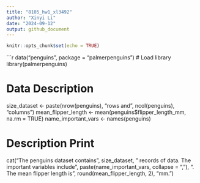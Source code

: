 ```yaml
---
title: "8105_hw1_xl3492"
author: "Xinyi Li"
date: "2024-09-12"
output: github_document
---
```


```r
knitr::opts_chunk$set(echo = TRUE)
```

```r
data("penguins", package = "palmerpenguins")
# Load library
library(palmerpenguins)

# Data Description
size_dataset <- paste(nrow(penguins), "rows and", ncol(penguins), "columns")
mean_flipper_length <- mean(penguins$flipper_length_mm, na.rm = TRUE)
name_important_vars <- names(penguins)

# Description Print
cat("The penguins dataset contains ", size_dataset, 
    " records of data. The important variables include", paste(name_important_vars, collapse = ", "),
    ". The mean flipper length is", round(mean_flipper_length, 2), "mm.")


